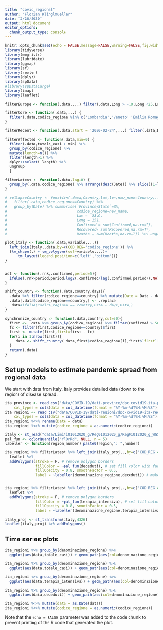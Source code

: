 ```yaml
---
title: "covid_regional"
author: "Florian Klinglmueller"
date: "3/28/2020"
output: html_document
editor_options: 
  chunk_output_type: console
---
```



```r
knitr::opts_chunk$set(echo = FALSE,message=FALSE,warning=FALSE,fig.width = 12,fig.height=8)
library(tidyverse)
library(magrittr)
library(lubridate)
library(ggmap)
library(sf)
library(raster)
library(dplyr)
library(spData)
#library(spDataLarge)
library(tmap)
library(leaflet)


```

```r

filterEurope <- function(.data,...) filter(.data,Long > -10,Long <25,Lat >40,Lat<75)

filterCore <- function(.data,...) {
  filter(.data,codice_regione %in% c('Lombardia','Veneto','Emilia Romagna','Piemonte','Lazio','P.A. Trento','P.A. Bolzano')) 
} 

filterRecent <- function(.data,start = '2020-02-24',...) filter(.data,Date >= ymd(start))

filterAffected <- function(.data,min=0) {
  filter(.data,totale_casi > min) %>% 
  group_by(codice_regione) %>% 
  mutate(length=n()) %>% 
  filter(length>1) %>% 
  dplyr::select(-length) %>% 
  ungroup
  }

filterLatest <- function(.data,lag=0) {
  group_by(.data,codice_regione) %>% arrange(desc(Date)) %>% slice((1+lag):(1+lag)) %>% ungroup
}

# collapseCountry <- function(.data,Country,lat,lon,new_name=Country,...) {
#   filter(.data,codice_regione==Country) %>% 
#   group_by(Date) %>% summarise(`Province/State`=NA,
#                                codice_regione=new_name,
#                                Lat = -33.9,
#                                Long = 151,
#                                Confirmed = sum(Confirmed,na.rm=T),
#                                Recovered= sum(Recovered,na.rm=T),
#                                Deaths = sum(Deaths,na.rm=T)) %>% ungroup %>% {bind_rows(.,filter(.data,codice_regione!=Country))}}

plot_italy <- function(.data,variable,...){
  left_join(italy,.data,by=c(COD_REG='codice_regione')) %>% 
  {tm_shape(.) + tm_polygons(col=variable,...)+
      tm_layout(legend.position=c('left','bottom'))}
}


adt <- function(.rnk,.confirmed,period=5){
  ifelse(.rnk>period,period/log2(.confirmed/lag(.confirmed,period)),NA)
}

shift_country <- function(.data,country,days){
  .data %>% filter(codice_regione==country) %>% mutate(Date = Date - days) -> .replace
  .data[.data$codice_regione==country,] <- .replace
  .data#ifelse(codice_regione == country,Date - days,Date))
}

synchronize_country <- function(.data,country,cut=50){
  first <- .data %>% group_by(codice_regione) %>% filter(Confirmed > 50) %>% summarize(first = min(doy))
  fc <- filter(first,codice_regione==country)$first
  first <- mutate(first,first=first - fc)
  for(i in 1:nrow(first)){
    .data <- shift_country(.data,first$codice_regione[i],first$`first`[i])
  }
  return(.data)
}

```



## Set up models to estimate pandemic spread from regional data 

We start with data from Italy. Italy provides detailed data (down to the region) of disease spread. 

```r
ita_province <- read_csv("data/COVID-19/dati-province/dpc-covid19-ita-province.csv", 
    col_types = cols(data = col_datetime(format = "%Y-%m-%dT%H:%M:%S")))
ita_regioni <- read_csv("data/COVID-19/dati-regioni/dpc-covid19-ita-regioni.csv", 
    col_types = cols(data = col_datetime(format = "%Y-%m-%dT%H:%M:%S")))
ita_regioni %<>% rename(Date = data)
ita_regioni %<>% mutate(codice_regione = as.numeric(codice_regione))
```

```r
italy <- st_read("data/Limiti01012020_g/Reg01012020_g/Reg01012020_g_WGS84.shp")
pal_fun <- colorQuantile("YlOrRd", NULL, n = 5)
labeller <- function(region,number) paste0(region,": ",number)

ita_regioni %>% filterLatest %>% left_join(italy_proj,.,by=c('COD_REG'='codice_regione')) %>% 
  leaflet %>% 
  addPolygons(stroke = F, # remove polygon borders
              fillColor = ~pal_fun(deceduti), # set fill color with function from above and value
              fillOpacity = 0.8, smoothFactor = 0.5,
              label = ~labeller(denominazione_regione,deceduti)) # make it nicer) 


ita_regioni %>% filterLatest %>% left_join(italy_proj,.,by=c('COD_REG'='codice_regione')) %>% 
  leaflet %>% 
  addPolygons(stroke = F, # remove polygon borders
              fillColor = ~pal_fun(terapia_intensiva), # set fill color with function from above and value
              fillOpacity = 0.8, smoothFactor = 0.5,
              label = ~labeller(denominazione_regione,terapia_intensiva)) # make it nicer) 

italy_proj <- st_transform(italy,4326)
leaflet(italy_proj) %>% addPolygons()


```


## Time series plots


```r
ita_regioni %>% group_by(denominazione_regione) %>% 
  ggplot(aes(data,totale_casi)) + geom_path(aes(col=denominazione_regione))

ita_regioni %>% group_by(denominazione_regione) %>% 
  ggplot(aes(data,totale_casi)) + geom_path(aes(col=denominazione_regione))

ita_regioni %>% group_by(denominazione_regione) %>% 
  ggplot(aes(data,terapia_intensiva)) + geom_path(aes(col=denominazione_regione))

ita_regioni %>% group_by(denominazione_regione) %>% 
  ggplot(aes(data,deceduti)) + geom_path(aes(col=denominazione_regione)) + scale_y_log10() + theme_bw()

ita_regioni %<>% mutate(data = as.Date(data))
ita_regioni %<>% mutate(codice_regione = as.numeric(codice_regione))

```

Note that the `echo = FALSE` parameter was added to the code chunk to prevent printing of the R code that generated the plot.
